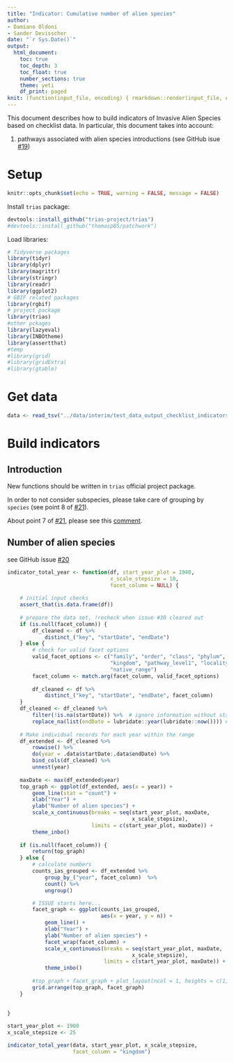 ```yaml
---
title: "Indicator: Cumulative number of alien species"
author:
- Damiano Oldoni
- Sander Devisscher
date: "`r Sys.Date()`"
output:
  html_document:
    toc: true
    toc_depth: 3
    toc_float: true
    number_sections: true
    theme: yeti
    df_print: paged
knit: (function(input_file, encoding) { rmarkdown::render(input_file, encoding = encoding, output_file = paste0("../docs/",sub(".Rmd", ".html", basename(input_file))))})
---
```


This document describes how to build indicators of Invasive Alien Species based on checklist data. In particular, this document takes into account:

1. pathways associated with alien species introductions (see GitHub isue [#19](https://github.com/trias-project/pipeline/issues/19))

# Setup

```r
knitr::opts_chunk$set(echo = TRUE, warning = FALSE, message = FALSE)
```

Install `trias` package:

```r
devtools::install_github("trias-project/trias")
#devtools::install_github("thomasp85/patchwork")
```

Load libraries:

```r
# Tidyverse packages
library(tidyr)
library(dplyr)
library(magrittr)
library(stringr)
library(readr)
library(ggplot2)
# GBIF related packages
library(rgbif)
# project package
library(trias)
#other pckages
library(lazyeval)
library(INBOtheme)
library(assertthat)
#temp
#library(grid)
#library(gridExtra)
#library(gtable)
```

# Get data

```r
data <- read_tsv("../data/interim/test_data_output_checklist_indicators.tsv")

```

# Build indicators

## Introduction

New functions should be written in `trias` official project package.

In order to not consider subspecies, please take care of grouping by `species` (see point 8 of [#21](https://github.com/trias-project/pipeline/issues/21)).

About point 7 of [#21](https://github.com/trias-project/pipeline/issues/21), please see this [comment](https://github.com/trias-project/pipeline/issues/21#issuecomment-381164874).

## Number of alien species

see GitHub issue [#20](https://github.com/trias-project/pipeline/issues/20)

```r

indicator_total_year <- function(df, start_year_plot = 1940, 
                                 x_scale_stepsize = 10, 
                                 facet_column = NULL) {
    
    # initial input checks
    assert_that(is.data.frame(df))
    
    # prepare the data set, !recheck when issue #30 cleared out
    if (is.null(facet_column)) {
        df_cleaned <- df %>%
            distinct_("key", "startDate", "endDate")
    } else {
        # check for valid facet options
        valid_facet_options <- c("family", "order", "class", "phylum", 
                                 "kingdom", "pathway_level1", "locality", 
                                 "native_range")
        facet_column <- match.arg(facet_column, valid_facet_options) 
        
        df_cleaned <- df %>%
            distinct_("key", "startDate", "endDate", facet_column)
    }
    df_cleaned <- df_cleaned %>%
        filter(!is.na(startDate)) %>%  # ignore information without startDate
        replace_na(list(endDate = lubridate::year(lubridate::now()))) # replace NA with current year    
    
    # Make individual records for each year within the range    
    df_extended <- df_cleaned %>%
        rowwise() %>%
        do(year = .data$startDate:.data$endDate) %>%
        bind_cols(df_cleaned) %>% 
        unnest(year)
    
    maxDate <- max(df_extended$year)
    top_graph <- ggplot(df_extended, aes(x = year)) +
        geom_line(stat = "count") +
        xlab("Year") +
        ylab("Number of alien species") +
        scale_x_continuous(breaks = seq(start_year_plot, maxDate, 
                                        x_scale_stepsize),
                           limits = c(start_year_plot, maxDate)) +
        theme_inbo()
    
    if (is.null(facet_column)) {
        return(top_graph)
    } else {
        # calculate numbers
        counts_ias_grouped <- df_extended %>%
            group_by_("year", facet_column)  %>%
            count() %>%
            ungroup()

        # ISSUE starts here...
        facet_graph <- ggplot(counts_ias_grouped, 
                              aes(x = year, y = n)) + 
            geom_line() +
            xlab("Year") +
            ylab("Number of alien species") +
            facet_wrap(facet_column) + 
            scale_x_continuous(breaks = seq(start_year_plot, maxDate, 
                                        x_scale_stepsize),
                               limits = c(start_year_plot, maxDate)) +
            theme_inbo()
        
        #top_graph + facet_graph + plot_layout(ncol = 1, heights = c(1, 4))
        grid.arrange(top_graph, facet_graph)
    }    
            
    
}
```

```r
start_year_plot <- 1900
x_scale_stepsize <- 25

indicator_total_year(data, start_year_plot, x_scale_stepsize, 
                     facet_column = "kingdom")
```
